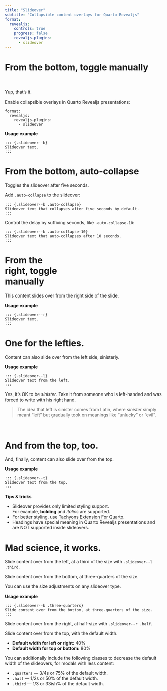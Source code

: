 ```yaml
---
title: "Slideover"
subtitle: "Collapsible content overlays for Quarto Revealjs"
format: 
  revealjs:
    controls: true
    progress: false
    revealjs-plugins: 
      - slideover
---
```


# From the bottom, toggle manually

<br><br>Yup, that's it.

::: {.slideover--b}
Enable collapsible overlays in Quarto Revealjs presentations:

```code
format: 
  revealjs:
    revealjs-plugins: 
      - slideover
```

**Usage example**

```code
::: {.slideover--b}
Slideover text.
:::
```
:::


# From the bottom, auto-collapse

Toggles the slideover after five seconds.

::: {.slideover--b .auto-collapse-10}
Add `.auto-collapse` to the slideover:

```code
::: {.slideover--b .auto-collapse}
Slideover text that collapses after five seconds by default.
:::
```

Control the delay by suffixing seconds, like `.auto-collapse-10`:

```code
::: {.slideover--b .auto-collapse-10}
Slideover text that auto-collapses after 10 seconds.
:::
``` 

:::

# From the <br>right, toggle <br>manually

::: {.slideover--r}

This content slides over from the right side of the slide.

**Usage example**

```code
::: {.slideover--r}
Slideover text.
:::
```

:::

# One for the lefties.

::: {.slideover--l .auto-collapse-10}

Content can also slide over from the left side, sinisterly.

**Usage example**

```code
::: {.slideover--l}
Slideover text from the left.
:::
```

Yes, it's OK to be _sinister_. Take it from someone who is left-handed and was forced to write with his right hand.

> The idea that left is sinister comes from Latin, where _sinister_ simply meant "left" but gradually took on meanings like "unlucky" or "evil".

:::

# <br>And from the top, too.

::: {.slideover--t}

And, finally, content can also slide over from the top.

**Usage example**

```code
::: {.slideover--t}
Slideover text from the top.
:::
```

**Tips & tricks**

- Slideover provides only limited styling support.<br>For example, **bolding** and _italics_ are supported.
- For better styling, use [Tachyons Extension For Quarto](https://github.com/nareal/tachyons).
- Headings have special meaning in Quarto Revealjs presentations and are NOT supported inside slideovers.

:::

# Mad science, it works.

::: {.slideover--l .third}
Slide content over from the left, at a third of the size with `.slideover--l .third`.

:::

::: {.slideover--b .three-quarters}
Slide content over from the bottom, at three-quarters of the size.

You can use the size adjustments on any slideover type.

**Usage example**

```code
::: {.slideover--b .three-quarters}
Slide content over from the bottom, at three-quarters of the size.
:::
```
:::

::: {.slideover--r .half}
Slide content over from the right, at half-size with `.slideover--r .half`.
:::

::: {.slideover--t}
Slide content over from the top, with the default width.

- **Default width for left or right:** 40%
- **Default width for top or bottom:** 80%

You can additionally include the following classes to decrease the default width of the slideovers, for modals with less content:

- `.quarters` — 3/4s or 75% of the default width.
- `.half` — 1/2s or 50% of the default width.
- `.third` — 1/3 or 33ish% of the default width.
:::